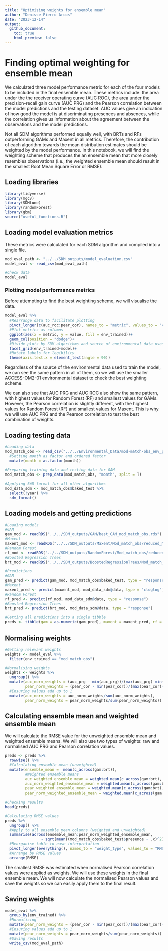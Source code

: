 ```yaml
---
title: "Optimising weights for ensemble mean"
author: "Denisse Fierro Arcos"
date: "2023-12-14"
output: 
  github_document:
    toc: true
    html_preview: false
---
```


# Finding optimal weighting for ensemble mean
We calculated three model performance metric for each of the four models to be included in the final ensemble mean. These metrics include: the area under the the receiver operating curve (AUC ROC), the area under the precision-recall gain curve (AUC PRG) and the Pearson correlation between the model predictions and the testing dataset. AUC values give an indication of how good the model is at discriminating presences and absences, while the correlation gives us information about the agreement between the observations and the model predictions.  
  
Not all SDM algorithms performed equally well, with BRTs and RFs outperforming GAMs and Maxent in all metrics. Therefore, the contribution of each algorithm towards the mean distribution estimates should be weighted by the model performance. In this notebook, we will find the weighting scheme that produces the an ensemble mean that more closely resembles observations (i.e., the weighted ensemble mean should result in the smallest Root Mean Square Error or RMSE).  
  
## Loading libraries
  
```r
library(tidyverse)
library(mgcv)
library(SDMtune)
library(randomForest)
library(gbm)
source("useful_functions.R")
```

## Loading model evaluation metrics
These metrics were calculated for each SDM algorithm and compiled into a single file.  
  
```r
mod_eval_path <- "../../SDM_outputs/model_evaluation.csv"
model_eval <- read_csv(mod_eval_path) 

#Check data
model_eval
```
  
### Plotting model performance metrics
Before attempting to find the best weighting scheme, we will visualise the data.  
  
```r
model_eval %>% 
  #Rearrange data to facilitate plotting
  pivot_longer(c(auc_roc:pear_cor), names_to = "metric", values_to = "value") %>% 
  #Plot metrics as columns
  ggplot(aes(x = metric, y = value, fill = env_trained))+
  geom_col(position = "dodge")+
  #Divide plots by SDM algorithms and source of environmental data used for training model
  facet_grid(env_trained~model)+
  #Rotate labels for legibility
  theme(axis.text.x = element_text(angle = 90))
```
  
Regardless of the source of the environmental data used to train the model, we can see the same pattern in all of them, so we will use the smaller ACCESS-OM2-01 environmental dataset to check the best weighting scheme.  
  
We can also see that AUC PRG and AUC ROC also show the same pattern, with highest values for Random Forest (RF) and smallest values for GAMs. However, the Pearson correlation is slightly different, with the highest values for Random Forest (RF) and smallest values for Maxent. This is why we will use AUC PRG and the Pearson correlation to test the best combination of weights.    
  
## Loading testing data
  
```r
#Loading data
mod_match_obs <- read_csv("../../Environmental_Data/mod-match-obs_env_pres_bg_20x_Indian_weaning.csv") %>% 
  #Setting month as factor and ordered factor
  mutate(month = as.factor(month))

#Preparing training data and testing data for GAM
mod_match_obs <- prep_data(mod_match_obs, "month", split = T)

#Applying SWD format for all other algorithms
mod_data_sdm <- mod_match_obs$baked_test %>% 
  select(!year) %>% 
  sdm_format() 
```
  
## Loading models and getting predictions
  
```r
#Loading models
#GAM
gam_mod <- readRDS("../../SDM_outputs/GAM/best_GAM_mod_match_obs.rds")
#Maxent
maxent_mod <- readRDS("../../SDM_outputs/Maxent/Mod_match_obs/reduced_Maxent_model/best_red_maxent_model.rds")
#Random Forest
rf_mod <- readRDS("../../SDM_outputs/RandomForest/Mod_match_obs/reduced_RF_mod_match_obs.rds")
#Boosted Regression Trees
brt_mod <- readRDS("../../SDM_outputs/BoostedRegressionTrees/Mod_match_obs/best_BRT_mod_match_obs.rds")

#Predictions
#GAM
gam_pred <- predict(gam_mod, mod_match_obs$baked_test, type = "response")
#Maxent
maxent_pred <- predict(maxent_mod, mod_data_sdm@data, type = "cloglog")
#Random Forest
rf_pred <- predict(rf_mod, mod_data_sdm@data, type = "response")
#Boosted Regression Trees
brt_pred <- predict(brt_mod, mod_data_sdm@data, type = "response")

#Getting all predictions into a single tibble
preds <- tibble(gam = as.numeric(gam_pred), maxent = maxent_pred, rf = rf_pred, brt = brt_pred) 
```
  
## Normalising weights

```r
#Getting relevant weights
weights <- model_eval %>% 
  filter(env_trained == "mod_match_obs")

#Normalising weights
weights <- weights %>% 
  ungroup() %>%
  mutate(auc_norm_weights = (auc_prg - min(auc_prg))/(max(auc_prg)-min(auc_prg)),
         pear_norm_weights = (pear_cor - min(pear_cor))/(max(pear_cor)-min(pear_cor))) %>% 
  #Ensuring values add up to 1
  mutate(auc_norm_weights = auc_norm_weights/sum(auc_norm_weights),
         pear_norm_weights = pear_norm_weights/sum(pear_norm_weights))
```

## Calculating ensemble mean and weighted ensemble mean
We will calculate the RMSE value for the unweighted ensemble mean and weighted ensemble means. We will also use two types of weights: raw and normalised AUC PRG and Pearson correlation values.  
  
```r
preds <- preds %>% 
  rowwise() %>%
  #Calculating ensemble mean (unweighted)
  mutate(ensemble_mean =  mean(c_across(gam:brt)),
         #Weighted ensemble means
         auc_weighted_ensemble_mean = weighted.mean(c_across(gam:brt), w = weights$auc_prg),
         auc_norm_weighted_ensemble_mean = weighted.mean(c_across(gam:brt), w = weights$auc_norm_weights),
         pear_weighted_ensemble_mean = weighted.mean(c_across(gam:brt), w = weights$pear_cor),
         pear_norm_weighted_ensemble_mean = weighted.mean(c_across(gam:brt), w = weights$pear_norm_weights))

#Checking results
head(preds)
```


```r
#Calculating RMSE values
preds %>% 
  ungroup() %>% 
  #Apply to all ensemble mean columns (weighted and unweighted)
  summarise(across(ensemble_mean:pear_norm_weighted_ensemble_mean,
                ~ sqrt(mean((mod_match_obs$baked_test$presence - .x)^2)))) %>% 
  #Reorganise table to ease interpretation
  pivot_longer(everything(), names_to = "weight_type", values_to = "RMSE") %>% 
  #Arrange by RMSE values
  arrange(RMSE)
```
  
The smallest RMSE was estimated when normalised Pearson correlation values were applied as weights. We will use these weights in the final ensemble mean. We will now calculate the normalised Pearson values and save the weights so we can easily apply them to the final result.  
  
## Saving weights
  
```r
model_eval %>% 
  group_by(env_trained) %>% 
  #Normalising
  mutate(pear_norm_weights = (pear_cor - min(pear_cor))/(max(pear_cor)-min(pear_cor))) %>% 
  #Ensuring values add up to 1
  mutate(pear_norm_weights = pear_norm_weights/sum(pear_norm_weights)) %>% 
  #Saving results
  write_csv(mod_eval_path)
```


